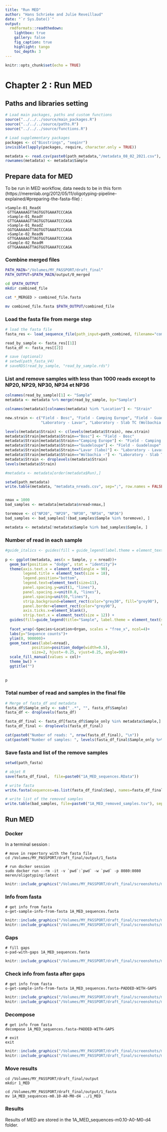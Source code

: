 ```yaml
---
title: "Run MED"
author: "Hans Schrieke and Julie Reveillaud"
date: "`r Sys.Date()`"
output: 
  rmdformats::readthedown:
    lightbox: true
    gallery: false
    fig_caption: true
    highlight: tango
    toc_depth: 3
---
```


```r
knitr::opts_chunk$set(echo = TRUE)
```

# Chapter 2 : Run MED

## Paths and libraries setting

```r
# Load main packages, paths and custom functions
source("../../../source/main_packages.R")
source("../../../source/paths.R")
source("../../../source/functions.R")

# Load supplementary packages
packages <- c("Biostrings", "seqinr")
invisible(lapply(packages, require, character.only = TRUE))

metadata <- read.csv(paste0(path_metadata,"/metadata_08_02_2021.csv"), sep=";")
rownames(metadata) <- metadata$Sample
```


## Prepare data for MED

To be run in MED workflow, data needs to be in this form (https://merenlab.org/2012/05/11/oligotyping-pipeline-explained/#preparing-the-fasta-file) : 

```text
>Sample-01_ReadX
 GTTGAAAAAGTTAGTGGTGAAATCCCAGA
 >Sample-01_ReadY
 GTTGAAAAAGTTAGTGGTGAAATCCCAGA
 >Sample-01_ReadZ
 GGTGAAAAAGTTAGTGGTGAAATCCCAGA
 >Sample-02_ReadN
 GTTGAAAAAGTTAGTGGTGAAATCCCAGA
 >Sample-02_ReadM
 GTTGAAAAAGTTAGTGGTGAAATCCCAGA
```


### Combine merged files 

```bash
PATH_MAIN="/Volumes/MY_PASSPORT/draft_final"
PATH_OUTPUT=$PATH_MAIN/output/0_merged

cd $PATH_OUTPUT
mkdir combined_file

cat *_MERGED > combined_file.fasta

mv combined_file.fasta $PATH_OUTPUT/combined_file
```


### Load the fasta file from merge step
```r
# load the fasta file
fasta_res <- load_sequence_file(path_input=path_combined, filename="combined_file.fasta")

read_by_sample <- fasta_res[[1]]
fasta_df <- fasta_res[[2]]

# save (optional)
# setwd(path_fasta_V4)
# saveRDS(read_by_sample, "read_by_sample.rds")
```

### List and remove samples with less than 1000 reads except to NP20, NP29, NP30, NP34 et NP36
```r
colnames(read_by_sample)[1] <- "Sample"
metadata <- metadata %>% merge(read_by_sample, by="Sample")

colnames(metadata)[colnames(metadata) %in% "Location"] <- "Strain"

new.strain <- c("Field - Bosc", "Field - Camping Europe", "Field - Guadeloupe", 
                "Laboratory - Lavar", "Laboratory - Slab TC (Wolbachia -)")

levels(metadata$Strain) <- c(levels(metadata$Strain), new.strain)
metadata$Strain[metadata$Strain=="Bosc"] <- "Field - Bosc"
metadata$Strain[metadata$Strain=="Camping Europe"] <- "Field - Camping Europe"
metadata$Strain[metadata$Strain=="Guadeloupe"] <- "Field - Guadeloupe"
metadata$Strain[metadata$Strain=="Lavar (labo)"] <- "Laboratory - Lavar"
metadata$Strain[metadata$Strain=="Wolbachia -"] <- "Laboratory - Slab TC (Wolbachia -)"
metadata$Strain <- droplevels(metadata$Strain)
levels(metadata$Strain)

#metadata <- metadata[order(metadata$Run),]

setwd(path_metadata)
write.table(metadata, "metadata_nreads.csv", sep=";", row.names = FALSE)


nmax = 1000
bad_samples <- metadata[metadata$nread<nmax,]

toremove <- c("NP20", "NP29", "NP30", "NP34", "NP36")
bad_samples <- bad_samples[!(bad_samples$Sample %in% toremove), ]

metadata <- metadata[!metadata$Sample %in% bad_samples$Sample, ]
```

### Number of read in each sample
```r
#guide_italics <- guides(fill = guide_legend(label.theme = element_text(size = 10, face = "italic", colour = "Black", angle = 0)))
  
p <- ggplot(metadata, aes(x = Sample, y = nread))+ 
  geom_bar(position = "dodge", stat = "identity")+
  theme(axis.text.x = element_text(angle = 90),
        legend.title = element_text(size = 18), 
        legend.position="bottom",
        legend.text=element_text(size=11), 
        panel.spacing.y=unit(1, "lines"), 
        panel.spacing.x=unit(0.8, "lines"),
        panel.spacing=unit(0,"lines"),
        strip.background=element_rect(color="grey30", fill="grey90"),
        panel.border=element_rect(color="grey90"),
        axis.ticks.x=element_blank(),
        strip.text.x = element_text(size = 12)) +
  guides(fill=guide_legend(title="Sample", label.theme = element_text(size = 10, face = "italic", 
                                                                      colour = "Black", angle = 0)))+
  facet_wrap(~Species+Location+Organ, scales = "free_x", ncol=4)+
  labs(y="Sequence counts")+
  ylim(0, 900000)+
  geom_text(aes(label=nread), 
            position=position_dodge(width=0.5), 
            size=2, hjust=-0.25, vjust=0.25, angle=90)+
  scale_fill_manual(values = col)+
  theme_bw() +
  ggtitle("") 
  
  
p
```

### Total number of read and samples in the final file

```r
# Merge of fasta_df and metadata
fasta_df$Sample_only <- sub("_.*", "", fasta_df$Sample)
fasta_df <- droplevels(fasta_df)

fasta_df_final <- fasta_df[fasta_df$Sample_only %in% metadata$Sample,]
fasta_df_final <- droplevels(fasta_df_final)

cat(paste0("Number of reads: ", nrow(fasta_df_final), "\n"))
cat(paste0("Number of samples: ", levels(fasta_df_final$Sample_only %>% as.factor()) %>% length(), "\n"))
```

### Save fasta and list of the remove samples
```r
setwd(path_fasta)

# objet R
save(fasta_df_final,  file=paste0("1A_MED_sequences.RData"))

# write fasta
write.fasta(sequences=as.list(fasta_df_final$Seq), names=fasta_df_final$Sample, file.out=paste0("1A_MED_sequences.fasta"))

# write list of the removed samples
write.table(bad_samples, file=paste0("1A_MED_removed_samples.tsv"), sep="\t", row.names=FALSE, quote = FALSE)
```

## Run MED

### Docker

In a terminal session : 

```text
# move in repertory with the fasta file
cd /Volumes/MY_PASSPORT/draft_final/output/1_fasta

# run docker session
sudo docker run --rm -it -v `pwd`:`pwd` -w `pwd` -p 8080:8080 meren/oligotyping:latest
```

```r
knitr::include_graphics("/Volumes/MY_PASSPORT/draft_final/screenshots/med_1.png")
```

### Info from fasta
```text
# get info from fasta 
o-get-sample-info-from-fasta 1A_MED_sequences.fasta 
```

```r
knitr::include_graphics("/Volumes/MY_PASSPORT/draft_final/screenshots/med_2.png")
knitr::include_graphics("/Volumes/MY_PASSPORT/draft_final/screenshots/med_3.png")
```

### Gaps
```text
# fill gaps
o-pad-with-gaps 1A_MED_sequences.fasta 
```

```r
knitr::include_graphics("/Volumes/MY_PASSPORT/draft_final/screenshots/med_4.png")
```

### Check info from fasta after gaps
```text
# get info from fasta 
o-get-sample-info-from-fasta 1A_MED_sequences.fasta-PADDED-WITH-GAPS
```

```r
knitr::include_graphics("/Volumes/MY_PASSPORT/draft_final/screenshots/med_5.png")
knitr::include_graphics("/Volumes/MY_PASSPORT/draft_final/screenshots/med_6.png")
```

### Decompose
```text
# get info from fasta 
decompose 1A_MED_sequences.fasta-PADDED-WITH-GAPS

# exit
exit
```

```r
knitr::include_graphics("/Volumes/MY_PASSPORT/draft_final/screenshots/med_7.png")
knitr::include_graphics("/Volumes/MY_PASSPORT/draft_final/screenshots/med_8.png")
```

### Move results
```text
cd /Volumes/MY_PASSPORT/draft_final/output
mkdir 1_MED

cd /Volumes/MY_PASSPORT/draft_final/output/1_fasta
mv 1A_MED_sequences-m0.10-A0-M0-d4 ../1_MED
```


### Results

Results of MED are stored in the 1A_MED_sequences-m0.10-A0-M0-d4 folder. 


